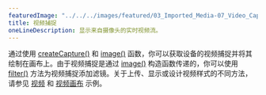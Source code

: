 ---
featuredImage: "../../../images/featured/03_Imported_Media-07_Video_Capture-thumbnail.png"
title: 视频捕捉
oneLineDescription: 显示来自摄像头的实时视频流。
---

通过使用 <a href="/reference/#/p5/createCapture/" target="_blank">createCapture()</a> 和 <a href="/reference/#/p5/image/" target="_blank">image()</a> 函数，你可以获取设备的视频捕捉并将其绘制在画布上。由于视频捕捉是通过 <a href="/reference/#/p5/image/" target="_blank">image()</a> 构造函数传递的，你可以使用 <a href="/reference/#/p5/filter/" target="_blank">filter()</a> 方法为视频捕捉添加滤镜。关于上传、显示或设计视频样式的不同方法，请参见 <a href="/examples/dom-video.html/" target="_blank">视频</a> 和 <a href="/examples/dom-video-canvas.html/" target="_blank">视频画布</a> 示例。